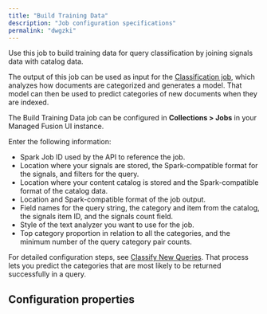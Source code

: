 ```yaml
---
title: "Build Training Data"
description: "Job configuration specifications"
permalink: "dwgzki"
---
```


Use this job to build training data for query classification by joining signals data with catalog data.

The output of this job can be used as input for the [Classification job](/managed-fusion/5.9/seo2hq/classification-jobs), which analyzes how documents are categorized and generates a model. That model can then be used to predict categories of new documents when they are indexed.

The Build Training Data job can be configured in **Collections > Jobs** in your Managed Fusion UI instance.

Enter the following information:

* Spark Job ID used by the API to reference the job.
* Location where your signals are stored, the Spark-compatible format for the signals, and filters for the query.
* Location where your content catalog is stored and the Spark-compatible format of the catalog data.
* Location and Spark-compatible format of the job output.
* Field names for the query string, the category and item from the catalog, the signals item ID, and the signals count field.
* Style of the text analyzer you want to use for the job.
* Top category proportion in relation to all the categories, and the minimum number of the query category pair counts.

For detailed configuration steps, see [Classify New Queries](/how-to/ckay2w/automatically-classify-new-queries). That process lets you predict the categories that are most likely to be returned successfully in a query.

## Configuration properties


<SchemaParamFields schema={schema}/>